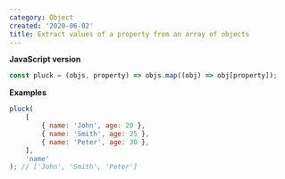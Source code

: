 ```yaml
---
category: Object
created: '2020-06-02'
title: Extract values of a property from an array of objects
---
```


**JavaScript version**

```js
const pluck = (objs, property) => objs.map((obj) => obj[property]);
```

**Examples**

```js
pluck(
    [
        { name: 'John', age: 20 },
        { name: 'Smith', age: 25 },
        { name: 'Peter', age: 30 },
    ],
    'name'
); // ['John', 'Smith', 'Peter']
```
